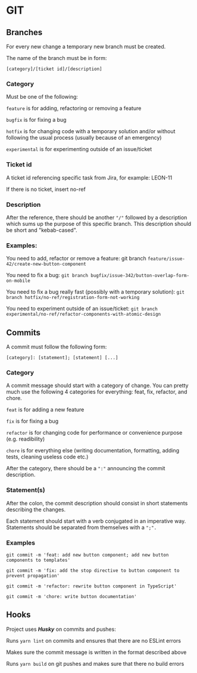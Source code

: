 # GIT

## Branches
For every new change a temporary new branch must be created. 

The name of the branch must be in form:

```[category]/[ticket id]/[description]```

### Category
Must be one of the following:

```feature``` is for adding, refactoring or removing a feature

```bugfix``` is for fixing a bug

```hotfix``` is for changing code with a temporary solution and/or without following the usual process (usually because of an emergency)

```experimental``` is for experimenting outside of an issue/ticket

### Ticket id
A ticket id referencing specific task from Jira, for example: LEON-11

If there is no ticket, insert no-ref

### Description
After the reference, there should be another ```"/"``` followed by a description which sums up the purpose of this specific branch. This description should be short and "kebab-cased".

### Examples:
You need to add, refactor or remove a feature: git branch ```feature/issue-42/create-new-button-component```

You need to fix a bug: ```git branch bugfix/issue-342/button-overlap-form-on-mobile```

You need to fix a bug really fast (possibly with a temporary solution): ```git branch hotfix/no-ref/registration-form-not-working```

You need to experiment outside of an issue/ticket: ```git branch experimental/no-ref/refactor-components-with-atomic-design```

## Commits
A commit must follow the following form:

```[category]: [statement]; [statement] [...]```

### Category
A commit message should start with a category of change. You can pretty much use the following 4 categories for everything: feat, fix, refactor, and chore.

```feat``` is for adding a new feature

```fix``` is for fixing a bug

```refactor``` is for changing code for performance or convenience purpose (e.g. readibility)

```chore``` is for everything else (writing documentation, formatting, adding tests, cleaning useless code etc.)

After the category, there should be a ```":"``` announcing the commit description.

### Statement(s)
After the colon, the commit description should consist in short statements describing the changes.

Each statement should start with a verb conjugated in an imperative way. Statements should be separated from themselves with a ```";".```

### Examples
```git commit -m 'feat: add new button component; add new button components to templates'```

```git commit -m 'fix: add the stop directive to button component to prevent propagation'```

```git commit -m 'refactor: rewrite button component in TypeScript'```

```git commit -m 'chore: write button documentation'```

## Hooks
Project uses ***Husky*** on commits and pushes:

Runs ```yarn lint``` on commits and ensures that there are no ESLint errors

Makes sure the commit message is written in the format described above

Runs ```yarn build``` on git pushes and makes sure that there no build errors